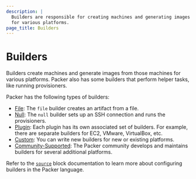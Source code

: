 ```yaml
---
description: |
  Builders are responsible for creating machines and generating images from them
  for various platforms.
page_title: Builders
---
```


# Builders

Builders create machines and generate images from those machines for various platforms. Packer also has some builders that perform helper tasks, like running provisioners.

Packer has the following types of builders:

- [File](/docs/builders/file): The `file` builder creates an artifact from a file.
- [Null](/docs/builders/null): The `null` builder sets up an SSH connection and runs the provisioners.
- [Plugin](/plugin): Each plugin has its own associated set of builders. For example, there are separate builders for EC2, VMware, VirtualBox, etc.
- [Custom](/docs/plugins/creation/custom-builders): You can write new builders for new or existing platforms.
- [Community-Supported](/docs/builders/community-supported): The Packer community develops and maintains builders for several additional platforms.

Refer to the [`source`](/docs/templates/hcl_templates/blocks/source) block documentation to learn more about configuring builders in the Packer language.


